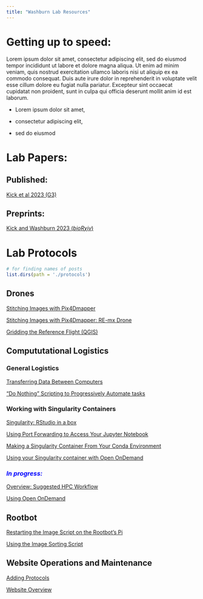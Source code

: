 ```yaml
---
title: "Washburn Lab Resources"
---
```


# Getting up to speed:

Lorem ipsum dolor sit amet, consectetur adipiscing elit, sed do eiusmod tempor incididunt ut labore et dolore magna aliqua. Ut enim ad minim veniam, quis nostrud exercitation ullamco laboris nisi ut aliquip ex ea commodo consequat. Duis aute irure dolor in reprehenderit in voluptate velit esse cillum dolore eu fugiat nulla pariatur. Excepteur sint occaecat cupidatat non proident, sunt in culpa qui officia deserunt mollit anim id est laborum.

-   Lorem ipsum dolor sit amet,

-   consectetur adipiscing elit,

-   sed do eiusmod

# Lab Papers:

## Published:

[Kick et al 2023 (G3)](/papers/Kick_et_al_G3_2023.pdf)

## Preprints:

[Kick and Washburn 2023 ($bioR\chi iv$)](/papers/Kick_and_Washburn_BioRxiv_2023.pdf)

# Lab Protocols

```r
# for finding names of posts
list.dirs(path = './protocols')
```

## Drones

[Stitching Images with Pix4Dmapper](/protocols/Drones/Pix4Dmapper_Stitch/index.html)

[Stitching Images with Pix4Dmapper: RE-mx Drone](/protocols/Drones/Pix4Dmapper_Stitch_RE-mx/index.html)

[Gridding the Reference Flight (QGIS)](/protocols/Drones/QGIS_First_Grid/index.html)

## Compututational Logistics

### General Logistics

[Transferring Data Between Computers](/protocols/Logistics/HPC_Moving_Data/index.html)

["Do Nothing" Scripting to Progressively Automate tasks](/protocols/Logistics/Do_Nothing_Scripting/index.html)



### Working with Singularity Containers

[Singularity: RStudio in a box](/protocols/Logistics/Container_Singularity_Rstudio/index.html)


[Using Port Forwarding to Access Your Jupyter Notebook ](/protocols/Logistics/Container_Singularity_PortForward/index.html)

[Making a Singularity Container From Your Conda Environment](/protocols/Logistics/Container_Singularity_From_Conda/index.html)

[Using your Singularity container with Open OnDemand](/protocols/Logistics/HPC_Singularity_and_Open_OnDemand/index.html)


### <font color=blue> *In progress:* </font>

[Overview: Suggested HPC Workflow](/protocols/Logistics/HPC_Generic_Workflow/index.html)

[Using Open OnDemand](/protocols/Logistics/HPC_Open_OnDemand/index.html)



## Rootbot

[Restarting the Image Script on the Rootbot's Pi](/protocols/Rootbot/Restarting_Image_Script_On_Pi/index.html)

[Using the Image Sorting Script](/protocols/Rootbot/Using_Sorting_Script/index.html)

## Website Operations and Maintenance

[Adding Protocols](/protocols/Operations/Authoring_Protocols/index.html)

[Website Overview](/protocols/Operations/Website_Overview/index.html)
